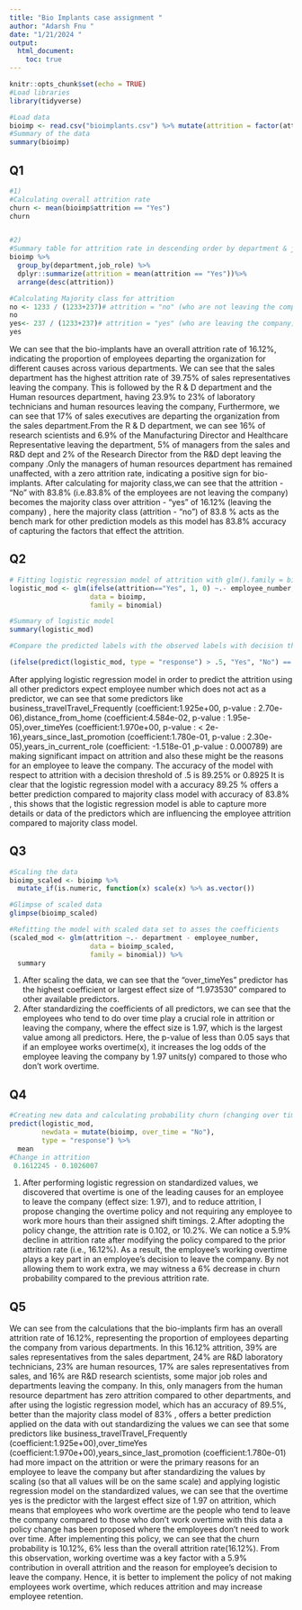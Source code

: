 ```yaml
---
title: "Bio Implants case assignment "
author: "Adarsh Fnu "
date: "1/21/2024 "
output: 
  html_document:
    toc: true
---
```

```r
knitr::opts_chunk$set(echo = TRUE)
#Load libraries 
library(tidyverse)
```


```r
#Load data 
bioimp <- read.csv("bioimplants.csv") %>% mutate(attrition = factor(attrition))
#Summary of the data
summary(bioimp)

```
## Q1

```r
#1)
#Calculating overall attrition rate
churn <- mean(bioimp$attrition == "Yes")
churn 


#2)
#Summary table for attrition rate in descending order by department & job role
bioimp %>% 
  group_by(department,job_role) %>%
  dplyr::summarize(attrition = mean(attrition == "Yes"))%>%
  arrange(desc(attrition))

#Calculating Majority class for attrition
no <- 1233 / (1233+237)# attrition = "no" (who are not leaving the company )
no
yes<- 237 / (1233+237)# attrition = "yes" (who are leaving the company)
yes
```
We can see that the bio-implants have an overall attrition rate of 16.12%, indicating the proportion of employees departing the organization for different causes across various departments. We can see that the sales department has the highest attrition rate of 39.75% of sales representatives leaving the company. This is followed by the R & D department and the Human resources department, having 23.9% to 23% of laboratory technicians and human resources leaving the company, Furthermore, we can see that 17% of sales executives are departing the organization from the sales department.From the R & D department, we can see 16% of research scientists and 6.9% of the Manufacturing Director and Healthcare Representative leaving the department, 5% of managers from the sales and R&D dept and 2% of the Research Director from the R&D dept leaving the company .Only the managers of human resources department has remained unaffected, with a zero attrition rate, indicating a positive sign for bio-implants. 
After calculating for majority class,we can see that the attrition - "No" with 83.8% (i.e.83.8% of the employees are not leaving the company) becomes the majority class over attrition - "yes" of 16.12% (leaving the company) , here the majority class (attrition - "no") of 83.8 % acts as the bench mark for other prediction models as this model has 83.8%  accuracy of capturing the factors that effect the attrition.

## Q2
```r
# Fitting logistic regression model of attrition with glm().family = binomial and discarding the employee number as it is not a predictor 
logistic_mod <- glm(ifelse(attrition=="Yes", 1, 0) ~.- employee_number, 
                    data = bioimp, 
                    family = binomial)

#Summary of logistic model
summary(logistic_mod)

#Compare the predicted labels with the observed labels with decision threshold 0.5.

(ifelse(predict(logistic_mod, type = "response") > .5, "Yes", "No") == bioimp$attrition) %>% mean

```
After applying logistic regression model in order to predict the attrition using all other predictors expect employee number which does not act as a predictor, we can see that some predictors like business_travelTravel_Frequently (coefficient:1.925e+00, p-value : 2.70e-06),distance_from_home (coefficient:4.584e-02, p-value : 1.95e-05),over_timeYes (coefficient:1.970e+00, p-value : < 2e-16),years_since_last_promotion (coefficient:1.780e-01, p-value : 2.30e-05),years_in_current_role (coefficient: -1.518e-01 ,p-value : 0.000789) are making significant impact on attrition and also these might be the reasons for an employee to leave the company.
The accuracy of the model with respect to attrition with a decision threshold of .5 is 89.25% or 0.8925
It is clear that the logistic regression model with a accuracy 89.25 % offers a better prediction compared to majority class model with accuracy of 83.8% , this shows that the logistic regression model is able to capture more details or data of the predictors which are influencing the employee attrition compared to majority class model.


## Q3
```r
#Scaling the data 
bioimp_scaled <- bioimp %>% 
  mutate_if(is.numeric, function(x) scale(x) %>% as.vector()) 

#Glimpse of scaled data 
glimpse(bioimp_scaled)

#Refitting the model with scaled data set to asses the coefficients 
(scaled_mod <- glm(attrition ~.- department - employee_number, 
                    data = bioimp_scaled, 
                    family = binomial)) %>% 
  summary

```
1. After scaling the data, we can see that the "over_timeYes" predictor has the highest coefficient or largest effect size of "1.973530" compared to other available predictors.
2. After standardizing the coefficients of all predictors, we can see that the employees who tend to do over time play a crucial role in attrition or leaving the company, where the effect size is 1.97, which is the largest value among all predictors. Here, the p-value of less than 0.05 says that if an employee works overtime(x), it increases the log odds of the employee leaving the company by 1.97 units(y) compared to those who don't work overtime.

## Q4
```r
#Creating new data and calculating probability churn (changing over time to "no")
predict(logistic_mod, 
        newdata = mutate(bioimp, over_time = "No"),
        type = "response") %>% 
  mean
#Change in attrition
 0.1612245 - 0.1026007
```
1. After performing logistic regression on standardized values, we discovered that overtime is one of the leading causes for an employee to leave the company (effect size: 1.97), and to reduce attrition, I propose changing the overtime policy and not requiring any employee to work more hours than their assigned shift timings.
2.After adopting the policy change, the attrition rate is 0.102, or 10.2%. We can notice a 5.9% decline in attrition rate after modifying the policy compared to the prior attrition rate (i.e., 16.12%). As a result, the employee's working overtime plays a key part in an employee's decision to leave the company. By not allowing them to work extra, we may witness a 6% decrease in churn probability compared to the previous attrition rate. 

## Q5
We can see from the calculations that the bio-implants firm has an overall attrition rate of 16.12%, representing the proportion of employees departing the company from various departments. In this 16.12% attrition, 39% are sales representatives from the sales department, 24% are R&D laboratory technicians, 23% are human resources, 17% are sales representatives from sales, and 16% are R&D research scientists, some major job roles and departments leaving the company. In this, only managers from the human resource department has zero attrition compared to other departments, and after using the logistic regression model, which has an accuracy of 89.5%, better than the majority class model of 83% , offers a better prediction applied on the data with out standardizing the values  we can see that some predictors like business_travelTravel_Frequently (coefficient:1.925e+00),over_timeYes (coefficient:1.970e+00),years_since_last_promotion (coefficient:1.780e-01) had more impact on the attrition or were the primary reasons for an employee to leave the company but after standardizing the values by scaling (so that all values will be on the same scale) and applying logistic regression model on the standardized values, we can see that the overtime yes is the predictor with the largest effect size of 1.97 on attrition, which means that employees who work overtime are the people who tend to leave the company compared to those who don't work overtime with this data a policy change has been proposed where the employees don't need to work over time. After implementing this policy, we can see that the churn probability is 10.12%, 6% less than the overall attrition rate(16.12%). From this observation, working overtime was a key factor with a 5.9% contribution in overall attrition and the reason for employee's decision to leave the company. Hence, it is better to implement the policy of not making employees work overtime, which reduces attrition and may increase employee retention.

